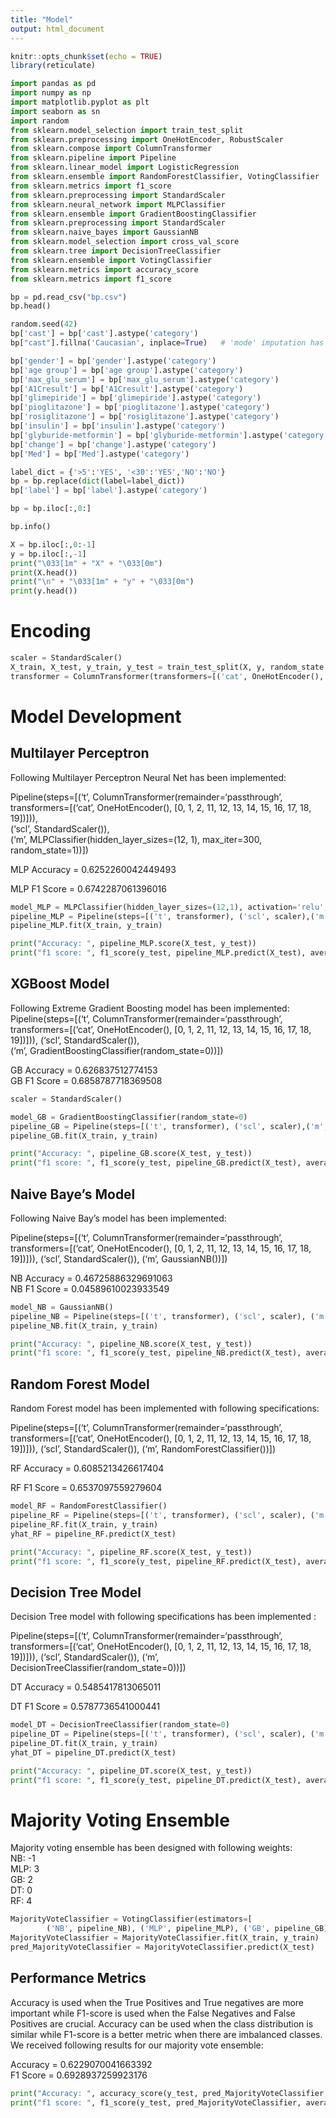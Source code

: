 ```yaml
---
title: "Model"
output: html_document
---
```


```r
knitr::opts_chunk$set(echo = TRUE)
library(reticulate)
```

```python
import pandas as pd
import numpy as np
import matplotlib.pyplot as plt
import seaborn as sn
import random
from sklearn.model_selection import train_test_split
from sklearn.preprocessing import OneHotEncoder, RobustScaler
from sklearn.compose import ColumnTransformer
from sklearn.pipeline import Pipeline
from sklearn.linear_model import LogisticRegression
from sklearn.ensemble import RandomForestClassifier, VotingClassifier
from sklearn.metrics import f1_score
from sklearn.preprocessing import StandardScaler
from sklearn.neural_network import MLPClassifier
from sklearn.ensemble import GradientBoostingClassifier
from sklearn.preprocessing import StandardScaler
from sklearn.naive_bayes import GaussianNB
from sklearn.model_selection import cross_val_score
from sklearn.tree import DecisionTreeClassifier
from sklearn.ensemble import VotingClassifier
from sklearn.metrics import accuracy_score
from sklearn.metrics import f1_score
```

```python
bp = pd.read_csv("bp.csv")
bp.head()
```

```python
random.seed(42)
bp['cast'] = bp['cast'].astype('category')
bp["cast"].fillna('Caucasian', inplace=True)   # 'mode' imputation has been applied as Caucasian is the most frequent category in cast

bp['gender'] = bp['gender'].astype('category')
bp['age group'] = bp['age group'].astype('category')
bp['max_glu_serum'] = bp['max_glu_serum'].astype('category')
bp['A1Cresult'] = bp['A1Cresult'].astype('category')
bp['glimepiride'] = bp['glimepiride'].astype('category')
bp['pioglitazone'] = bp['pioglitazone'].astype('category')
bp['rosiglitazone'] = bp['rosiglitazone'].astype('category')
bp['insulin'] = bp['insulin'].astype('category')
bp['glyburide-metformin'] = bp['glyburide-metformin'].astype('category')
bp['change'] = bp['change'].astype('category')
bp['Med'] = bp['Med'].astype('category')

label_dict = {'>5':'YES', '<30':'YES','NO':'NO'}
bp = bp.replace(dict(label=label_dict))
bp['label'] = bp['label'].astype('category')

bp = bp.iloc[:,0:]
```


```python
bp.info()
```

```python
X = bp.iloc[:,0:-1]
y = bp.iloc[:,-1]
print("\033[1m" + "X" + "\033[0m")
print(X.head())
print("\n" + "\033[1m" + "y" + "\033[0m")
print(y.head())
```

# Encoding  

```python
scaler = StandardScaler()
X_train, X_test, y_train, y_test = train_test_split(X, y, random_state = 0)
transformer = ColumnTransformer(transformers=[('cat', OneHotEncoder(), [0, 1,2,11,12,13,14,15,16,17,18,19])], remainder='passthrough')
```

# Model Development  

## Multilayer Perceptron  

Following Multilayer Perceptron Neural Net has been implemented:

Pipeline(steps=[('t', ColumnTransformer(remainder='passthrough', transformers=[('cat', OneHotEncoder(),
                                                  [0, 1, 2, 11, 12, 13, 14, 15, 16, 17, 18, 19])])),   
                ('scl', StandardScaler()),  
                ('m',  MLPClassifier(hidden_layer_sizes=(12, 1), max_iter=300, random_state=1))])  

MLP Accuracy = 0.6252260042449493  

MLP F1 Score = 0.6742287061396016

```python
model_MLP = MLPClassifier(hidden_layer_sizes=(12,1), activation='relu', solver='adam',random_state=1, max_iter=300)
pipeline_MLP = Pipeline(steps=[('t', transformer), ('scl', scaler),('m',model_MLP)])
pipeline_MLP.fit(X_train, y_train)
```

```python
print("Accuracy: ", pipeline_MLP.score(X_test, y_test))
print("f1 score: ", f1_score(y_test, pipeline_MLP.predict(X_test), average='binary', pos_label='NO'))
```

## XGBoost Model  
Following Extreme Gradient Boosting model has been implemented:  
Pipeline(steps=[('t',
                 ColumnTransformer(remainder='passthrough',
                                   transformers=[('cat', OneHotEncoder(),
                                                  [0, 1, 2, 11, 12, 13, 14, 15,
                                                   16, 17, 18, 19])])),
                ('scl', StandardScaler()),  
                ('m', GradientBoostingClassifier(random_state=0))])  
                
GB Accuracy = 0.626837512774153  
GB F1 Score = 0.6858787718369508  

```python
scaler = StandardScaler()

model_GB = GradientBoostingClassifier(random_state=0)
pipeline_GB = Pipeline(steps=[('t', transformer), ('scl', scaler),('m',model_GB)])
pipeline_GB.fit(X_train, y_train)
```

```python
print("Accuracy: ", pipeline_GB.score(X_test, y_test))
print("f1 score: ", f1_score(y_test, pipeline_GB.predict(X_test), average='binary', pos_label='NO'))
```

## Naive Baye's Model  
Following Naive Bay's model has been implemented:  

Pipeline(steps=[('t',
                 ColumnTransformer(remainder='passthrough',
                                   transformers=[('cat', OneHotEncoder(),
                                                  [0, 1, 2, 11, 12, 13, 14, 15,
                                                   16, 17, 18, 19])])),
                ('scl', StandardScaler()), ('m', GaussianNB())])  
                
NB Accuracy = 0.46725886329691063  
NB F1 Score = 0.04589610023933549  

```python
model_NB = GaussianNB()
pipeline_NB = Pipeline(steps=[('t', transformer), ('scl', scaler), ('m',model_NB)])
pipeline_NB.fit(X_train, y_train)
```

```python
print("Accuracy: ", pipeline_NB.score(X_test, y_test))
print("f1 score: ", f1_score(y_test, pipeline_NB.predict(X_test), average='binary', pos_label='NO'))
```

## Random Forest Model  
Random Forest model has been implemented with following specifications:  

Pipeline(steps=[('t',
                 ColumnTransformer(remainder='passthrough',
                                   transformers=[('cat', OneHotEncoder(),
                                                  [0, 1, 2, 11, 12, 13, 14, 15,
                                                   16, 17, 18, 19])])),
                ('scl', StandardScaler()), ('m', RandomForestClassifier())])  
                
RF Accuracy = 0.6085213426617404  

RF F1 Score = 0.6537097559279604  

```python
model_RF = RandomForestClassifier()
pipeline_RF = Pipeline(steps=[('t', transformer), ('scl', scaler), ('m',model_RF)])
pipeline_RF.fit(X_train, y_train)
yhat_RF = pipeline_RF.predict(X_test)
```

```python
print("Accuracy: ", pipeline_RF.score(X_test, y_test))
print("f1 score: ", f1_score(y_test, pipeline_RF.predict(X_test), average='binary', pos_label='NO'))
```

## Decision Tree Model  
Decision Tree model with following specifications has been implemented :  

Pipeline(steps=[('t',
                 ColumnTransformer(remainder='passthrough',
                                   transformers=[('cat', OneHotEncoder(),
                                                  [0, 1, 2, 11, 12, 13, 14, 15,
                                                   16, 17, 18, 19])])),
                ('scl', StandardScaler()),
                ('m', DecisionTreeClassifier(random_state=0))])  
                
DT Accuracy = 0.5485417813065011  

DT F1 Score = 0.5787736541000441  

```python
model_DT = DecisionTreeClassifier(random_state=0)
pipeline_DT = Pipeline(steps=[('t', transformer), ('scl', scaler), ('m',model_DT)])
pipeline_DT.fit(X_train, y_train)
yhat_DT = pipeline_DT.predict(X_test)
```


```python
print("Accuracy: ", pipeline_DT.score(X_test, y_test))
print("f1 score: ", f1_score(y_test, pipeline_DT.predict(X_test), average='binary', pos_label='NO'))
```

# Majority Voting Ensemble  
Majority voting ensemble has been designed with following weights:  
NB: -1  
MLP: 3  
GB: 2  
DT: 0  
RF: 4

```python
MajorityVoteClassifier = VotingClassifier(estimators=[
        ('NB', pipeline_NB), ('MLP', pipeline_MLP), ('GB', pipeline_GB), ('DT', pipeline_DT), ('rf', pipeline_RF)], voting='hard', weights=[-1,3,2,0,4])
MajorityVoteClassifier = MajorityVoteClassifier.fit(X_train, y_train)
pred_MajorityVoteClassifier = MajorityVoteClassifier.predict(X_test)
```

## Performance Metrics 


Accuracy is used when the True Positives and True negatives are more important while F1-score is used when the False Negatives and False Positives are crucial. Accuracy can be used when the class distribution is similar while F1-score is a better metric when there are imbalanced classes. We received following results for our majority vote ensemble:  

Accuracy = 0.6229070041663392  
F1 Score = 0.6928937259923176


```python
print("Accuracy: ", accuracy_score(y_test, pred_MajorityVoteClassifier, normalize=True))
print("f1 score: ", f1_score(y_test, pred_MajorityVoteClassifier, average='binary', pos_label='NO'))
```

